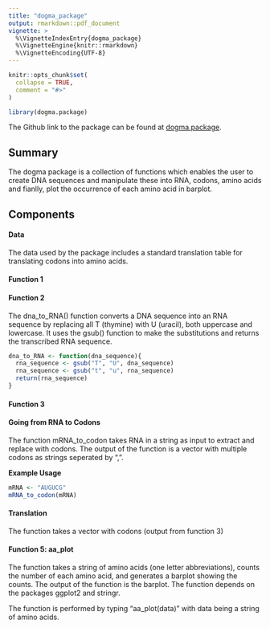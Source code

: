 ```yaml
---
title: "dogma_package"
output: rmarkdown::pdf_document
vignette: >
  %\VignetteIndexEntry{dogma_package}
  %\VignetteEngine{knitr::rmarkdown}
  %\VignetteEncoding{UTF-8}
---
```


```r
knitr::opts_chunk$set(
  collapse = TRUE,
  comment = "#>"
)
```

```r
library(dogma.package)
```


The Github link to the package can be found at [dogma.package](https://github.com/rforbiodatascience25/group_24_package).

## Summary

The dogma package is a collection of functions which enables the user to create DNA sequences and manipulate these into RNA, codons, amino acids and fianlly, plot the occurrence of each amino acid in barplot. 

## Components

#### Data

The data used by the package includes a standard translation table for translating codons into amino acids.


#### Function 1



#### Function 2

The dna_to_RNA() function converts a DNA sequence into an RNA sequence by replacing all T (thymine) with U (uracil), both uppercase and lowercase. It uses the gsub() function to make the substitutions and returns the transcribed RNA sequence.

```r

dna_to_RNA <- function(dna_sequence){
  rna_sequence <- gsub("T", "U", dna_sequence)
  rna_sequence <- gsub("t", "u", rna_sequence)
  return(rna_sequence)
}

```


#### Function 3

#### Going from RNA to Codons

The function mRNA_to_codon takes RNA in a string as input to extract and replace with codons. The output of the function is a vector with multiple codons as strings seperated by ",".

**Example Usage**
```r
mRNA <- "AUGUCG"
mRNA_to_codon(mRNA)
```

#### Translation

The function takes a vector with codons (output from function 3)

#### Function 5: aa_plot

The function takes a string of amino acids (one letter abbreviations), counts the number of each amino acid, and generates a barplot showing the counts. The output of the function is the barplot. The function depends on the packages ggplot2 and stringr.

The function is performed by typing "aa_plot(data)" with data being a string of amino acids.

